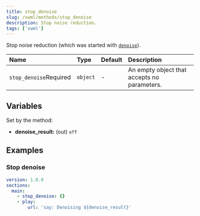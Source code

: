 ```yaml
---
title: stop_denoise
slug: /swml/methods/stop_denoise
description: Stop noise reduction.
tags: ['swml']
---
```


Stop noise reduction (which was started with [`denoise`](./denoise.mdx)).

| Name                                                         | Type     | Default | Description                                 |
|:-------------------------------------------------------------|:---------|:--------|:--------------------------------------------|
| `stop_denoise`<span className="required-arg">Required</span> | `object` | -       | An empty object that accepts no parameters. |

## **Variables**

Set by the method:

- **denoise_result:** (out) `off`

## **Examples**

### Stop denoise

```yaml andJson
version: 1.0.0
sections:
  main:
    - stop_denoise: {}
    - play:
        url: 'say: Denoising ${denoise_result}'
```
